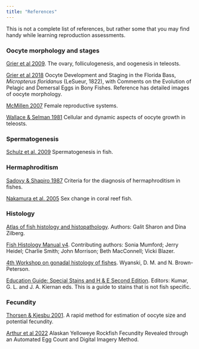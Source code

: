 ```yaml
---
title: "References"
---
```


This is not a complete list of references, but rather some that you may find handy while learning reproduction assessments.

### Oocyte morphology and stages

[Grier et al 2009](https://drive.google.com/file/d/1MJirlMNcLLaBZ9aURPMoeFdBtfHLGP0m/view?usp=sharing). The ovary, folliculogenesis, and oogenesis in teleosts.

[Grier et al 2018](https://drive.google.com/file/d/1eY4SvbUGQpgZLzZjjnm9TfnpWsyo-SEz/view?usp=sharing)  Oocyte Development and Staging in the Florida Bass, *Micropterus floridanus* (LeSueur, 1822), with Comments on the Evolution of Pelagic and Demersal Eggs in Bony Fishes. Reference has detailed images of oocyte morphology.

[McMillen 2007](https://drive.google.com/file/d/1mr4707-4xYwvHbjOXYGYBGFn-ECvmsd1/view?usp=sharing) Female reproductive systems.

[Wallace & Selman 1981](https://drive.google.com/file/d/17avAWpmcmOy8oz1s469RysmUQ3yCZ5K7/view?usp=sharing) Cellular and dynamic aspects of oocyte growth in teleosts.

### Spermatogenesis
[Schulz et al. 2009](https://drive.google.com/file/d/1t1tf9ZTSfjsHrVpTXzSXhWpf3wLJyFhO/view?usp=sharing) Spermatogenesis in fish.

### Hermaphroditism 
[Sadovy & Shapiro 1987](https://drive.google.com/file/d/1vPkSpAwjbB03KSUeUZ1b67WLiFhP8cdt/view?usp=sharing) Criteria for the diagnosis of hermaphroditism in fishes.

[Nakamura et al. 2005](https://drive.google.com/file/d/1dhStmOWPnOMz65w2LBPF34qA55F-Jgvk/view?usp=sharing) Sex change in coral reef fish.

### Histology
[Atlas of fish histology and histopathology](https://studylib.net/doc/8727800/atlas-of-fish-histology-and-histopathology). Authors: Galit Sharon and Dina Zilberg.

[Fish Histology Manual v4](chrome-extension://efaidnbmnnnibpcajpcglclefindmkaj/https://trainingcenter.fws.gov/resources/course-resources/fish-histology/Fish_Histology_Manual_v4.pdf). Contributing authors: Sonia Mumford; Jerry Heidel; Charlie Smith; John Morrison; Beth MacConnell; Vicki Blazer.

[4th Workshop on gonadal histology of fishes](https://digital.csic.es/handle/10261/24937?locale=en). Wyanski, D. M. and N. Brown-Peterson. 

[Education Guide: Special Stains and H & E Second Edition](chrome-extension://efaidnbmnnnibpcajpcglclefindmkaj/https://www.agilent.com/cs/library/technicaloverviews/public/08066_special_stains_eduguide.pdf). Editors: Kumar, G. L. and J. A. Kiernan eds. This is a guide to stains that is not fish specific.

### Fecundity

[Thorsen & Kjesbu 2001](https://drive.google.com/file/d/1vKhqiiosk-aV25EX2Pn8jJchnSPQZyEo/view?usp=sharing). A rapid method for estimation of oocyte size and potential fecundity.

[Arthur et al 2022](https://drive.google.com/file/d/1abJgJZgJMMtTuVDMaBN-f3OAVCjN3OIJ/view?usp=sharing) Alaskan Yelloweye Rockfish Fecundity Revealed through an Automated Egg Count and Digital Imagery Method.